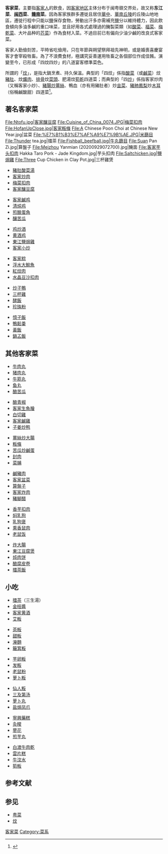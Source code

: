 {{Infobox Hakka name
| title      = 客家菜
| honsu = 客家菜
| phakfasu = Hak-kâ chhoi
| thoiphin = 
| hakphin = 
| hakkaipa = 
| lm  = 
| image      = 
| image_size = 
| caption    = 
}}
{{客家}}

'''客家菜'''，主要指[[客家人|客家人]]的飲食，因[[客家地区|客家地区]]主体分布于闽粤赣交界处，故又称'''东江菜'''、'''[[闽西|闽西]]菜'''、'''[[江西|赣南]]菜'''。因為客家族群多遷徙且居住[[華中|華中]]、[[華南|華南]][[丘陵|丘陵]]的丘陵山地地區，遷徙行程中只能以[[食盐|鹽]]保存食物，勞動出汗多亦需補充[[食盐|鹽]]分以維持體力，因此飲食傾向多油多鹹的重口味菜，並且好用各式處理過的醃製菜類（如[[酸菜|酸菜]]、[[福菜|福菜]]、[[梅乾菜|梅乾菜]]、大叶品种的[[芥菜|芥菜]]）作為食材入菜。不過目前已有偏向少油少鹹的改良式客家菜。

客家人勤儉刻苦，平時省吃儉用，只在年節與朔望祭拜祖先神明，或是婚喪喜慶宴客才會宰殺牲畜。為了不浪費食材，極講究妥善運用牲畜之各個部位作成佳餚。演變至今，已形成「四炆四炒」的八道宴客標準菜色。

所謂的「[[炆|炆]]」，是指大鍋烹煮、持久保溫。典型的「四炆」係指[[酸菜|酸菜]]（或[[鹹菜|鹹菜]]）炆[[豬肚|豬肚]]、炆[[爌肉|爌肉]]、[[排骨|排骨]]炆[[菜頭|菜頭]]、肥湯炆[[筍乾|筍乾]]四道菜；而典型的「四[[炒|炒]]」係指客家炒肉（又稱客家小炒）、[[豬腸炒薑絲|豬腸炒薑絲]]、鴨血（亦有用豬肚者）炒[[韭菜|韭菜]]、[[豬肺|豬肺]][[鳳梨|鳳梨]]炒[[木耳|木耳]]（俗稱鹹酸甜）四道菜<ref>{{Cite web |url=http://www.hakka.gov.tw/lp.asp?CtNode=225&CtUnit=161&BaseDSD=7&mp=219&ps= |title=《經典菜餚－四炆四炒》，中華民國行政院客家委員會官方網站 |access-date=2009-05-31 |archive-url=https://web.archive.org/web/20090221174516/http://www.hakka.gov.tw/lp.asp?CtNode=225&CtUnit=161&BaseDSD=7&mp=219&ps= |archive-date=2009-02-21 |dead-url=yes }}</ref>。

== 著名客家菜 ==
<gallery>
File:Ntofu.jpg|客家釀豆腐
File:Cuisine_of_China_0074.JPG|梅菜扣肉
File:HofanUpClose.jpg|客家粄條
File:A Chinese Poon Choi at Chinese New Year.jpg|盆菜
File:%E7%B1%B3%E7%AF%A9%E7%9B%AE.JPG|米篩目
File:Thunder tea.jpg|擂茶
File:Fishball_beefball.jpg|牛丸篩目
File:Suan Pan Zi.jpg|算盤子
File:Meizhou Yanmian (20200929072700).jpg|醃面
File:客家芋头扣肉 Hakka Taro Pork - Jade Kingdom.jpg|芋头扣肉
File:Saltchicken.jpg|鹽焗雞
File:Three Cup Chicken in Clay Pot.jpg|三杯雞煲
</gallery>
{{Col-begin}}
{{Col-6}}
* [[豬肚酸菜湯|豬肚酸菜湯]]
* [[客家炒肉|客家炒肉]]
* [[梅菜扣肉|梅菜扣肉]]
* [[客家釀豆腐|客家釀豆腐]]
{{Col-6}}
* [[客家鹹鸡|客家鹹鸡]]
* [[清炖鸡|清炖鸡]]
* [[煎酿蛋角|煎酿蛋角]]
* [[釀苦瓜|釀苦瓜]]
{{Col-6}}
* [[鸡炒酒|鸡炒酒]]
* [[黄酒鸡|黄酒鸡]]
* [[東江鹽焗雞|東江鹽焗雞]]
* [[客家小炒|客家小炒]]
{{Col-6}}
* [[客家粽|客家粽]]
* [[浮水大鯇魚|浮水大鯇魚]]
* [[紅炆肉|紅炆肉]]
* [[水晶豆沙扣肉|水晶豆沙扣肉]]
{{Col-6}}
* [[炒子鴨|炒子鴨]]
* [[三杯雞|三杯雞]]
* [[酵飯|酵飯]]
* [[珍珠粉|珍珠粉]]
{{Col-6}}
* [[憶子飯|憶子飯]]
* [[鴨鬆羮|鴨鬆羮]]
* [[黃飯|黃飯]]
* [[鍋叾飯|鍋叾飯]]
{{col-end}}

== 其他客家菜 ==
{{Col-begin}}
{{Col-6}}
*[[牛肉丸|牛肉丸]]
*[[猪肉丸|猪肉丸]]
*[[牛筋丸|牛筋丸]]
*[[鱼丸|鱼丸]]
*[[酿苦瓜|酿苦瓜]]
{{Col-6}}
*[[酿青椒|酿青椒]]
*[[生魚片|客家生魚膾]]
*[[白切雞|白切雞]]
*[[客家鹹雞|客家鹹雞]]
*[[子姜炒鸭|子姜炒鸭]]
{{Col-6}}
*[[薑絲炒大腸|薑絲炒大腸]]
*[[粄條|粄條]]
*[[苦瓜炒鹹蛋|苦瓜炒鹹蛋]]
*[[封肉|封肉]]
*[[菜脯|菜脯]]
{{Col-6}}
*[[鹹豬肉|鹹豬肉]]
*[[盆菜|客家盆菜]]
*[[算盤子|算盤子]]
*[[客家炸肉|客家炸肉]]
*[[豬腳醋|豬腳醋]]
{{Col-6}}
*[[香芋扣肉|香芋扣肉]]
*[[焖乳狗|焖乳狗]]
*[[乳狗褒|乳狗褒]]
*[[熏香鼠肉|熏香鼠肉]]
*[[老鼠饭|老鼠饭]]
{{Col-6}}
*[[炸大腸|炸大腸]]
*[[東江豆腐煲|東江豆腐煲]]
*[[炖肉饼|炖肉饼]]
*[[酿腐皮卷|酿腐皮卷]]
*[[擂茶飯|擂茶飯]]
{{col-end}}

==小吃==
{{Col-begin}}
{{Col-6}}
*[[擂茶|擂茶]]（三生湯）
*[[金桔醬|金桔醬]]
*[[客家黄酒|客家黄酒]]
*[[艾粄|艾粄]]
{{Col-6}}
*[[茶粄|茶粄]]
*[[甜粄|甜粄]]
*[[淹麵|淹麵]]
*[[簸箕粄|簸箕粄]]
{{Col-6}}
*[[芋卵粄|芋卵粄]]
*[[发粄|发粄]]
*[[老鼠粉|老鼠粉]]
*[[萝卜粄|萝卜粄]]
{{Col-6}}
*[[仙人粄|仙人粄]]
*[[三及第汤|三及第汤]]
*[[萝卜丸|萝卜丸]]
*[[盐焗凤爪|盐焗凤爪]]
{{Col-6}}
* [[寧興藥糕|寧興藥糕]]
* [[灸糭|灸糭]]
* [[蓼花|蓼花]]
* [[煎芋丸|煎芋丸]]
{{Col-6}}
* [[白渡牛肉乾|白渡牛肉乾]]
* [[雲片糕|雲片糕]]
* [[牛汶水|牛汶水]]
* [[筍粄|筍粄]]
{{col-end}}

== 参考文献 ==
{{Reflist}}
{{中国菜|hidden=1}}
== 参见 ==
* [[粤菜|粤菜]]
* [[炆|炆]]
{{客家民系}}

[[Category:客家菜|]]
[[Category:菜系|Category:菜系]]